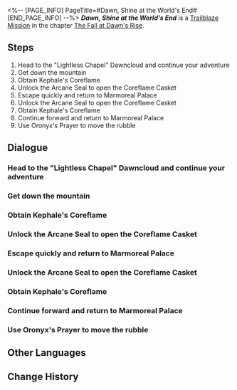 <%-- [PAGE_INFO]
PageTitle=#Dawn, Shine at the World's End#
[END_PAGE_INFO] --%>
{{Stub|Dialogue.}}
{{Mission Infobox
|id            = 1040410
|title         = 
|image         = <!--Mission Dawn, Shine at the World's End.png-->
|type          = Trailblaze
|event_name    = 
|chapter       = The Fall at Dawn's Rise
|requirements  = [[Trailblaze Mission]] ''[[Dawn, Shine at the World's End]]'' completed
|summary       = <!--official mission summary from Fate's Atlas-->
|characters    = Trailblazer
|startLocation = [[<!--starting world-->]] - [[<!--starting area-->]]
|world         = <!--starting world-->
|area          = <!--starting area-->
|prev          = 
|next          = ???
|rewards       = Trailblaze EXP*1,400; Stellar Jade*180; Traveler's Guide*12; Refined Aether*12; Celestial Ambrosia*560; Lightless Dawncloud (Disk)*1 { text = ''Lightless Dawncloud'' }; Credit*180,000
}}
'''''Dawn, Shine at the World's End''''' is a [[Trailblaze Mission]] in the chapter [[The Fall at Dawn's Rise]].

==Steps==
# Head to the "Lightless Chapel" Dawncloud and continue your adventure
# Get down the mountain
# Obtain Kephale's Coreflame
# Unlock the Arcane Seal to open the Coreflame Casket
# Escape quickly and return to Marmoreal Palace
# Unlock the Arcane Seal to open the Coreflame Casket
# Obtain Kephale's Coreflame
# Continue forward and return to Marmoreal Palace
# Use Oronyx's Prayer to move the rubble

<!--
==Gameplay Notes==

--><!--
==Trial Character==

-->
==Dialogue==
{{Stub Dialogue}}
===Head to the "Lightless Chapel" Dawncloud and continue your adventure{{subst:void|<!--104041001-->}}===
{{Mission Description|type=trailblaze|location=<!--to be added-->|I created a passage to the Vortex of Genesis with spirit water. Hyacine will claim Aquila's divine authority and bid farewell to everyone. Meanwhile, we'll rush back to Okhema to provide support.}}
{{Dialogue Start}}
:{{tx}}
{{Dialogue End}}

===Get down the mountain{{subst:void|<!--104041003-->}}===
{{Dialogue Start}}
:{{tx}}
{{Dialogue End}}

===Obtain Kephale's Coreflame{{subst:void|<!--104041004-->}}===
{{Mission Description|type=trailblaze|location=<!--to be added-->|update|Evernight has descended upon the holy city, bringing disturbing chaos in its wake. With just one final Coreflame to return, completing the "Era Nova" may be our only choice in this crisis. After retrieving Kephale's Coreflame, we will immediately head to the Vortex of Genesis.}}
{{Dialogue Start}}
:{{tx}}
{{Dialogue End}}

===Unlock the Arcane Seal to open the Coreflame Casket{{subst:void|<!--104041005-->}}===
{{Dialogue Start}}
:{{tx}}
{{Dialogue End}}

===Escape quickly and return to Marmoreal Palace{{subst:void|<!--104041006-->}}===
{{Mission Description|type=trailblaze|location=<!--to be added-->|update|Black Tide Creatures, along with the Flame Reaver, are closing in step by step, yet Kephale's Coreflame remains nowhere to be found. We choose to trust Cipher, who was entrusted with the Coreflame, and keep running toward Marmoreal Palace.}}
{{Dialogue Start}}
:{{tx}}
{{Dialogue End}}

===Unlock the Arcane Seal to open the Coreflame Casket{{subst:void|<!--104041016-->}}===
{{Mission Description|type=trailblaze|location=<!--to be added-->|update|Evernight has descended upon the holy city, bringing disturbing chaos in its wake. With just one final Coreflame to return, completing the "Era Nova" may be our only choice in this crisis. After retrieving Kephale's Coreflame, we will immediately head to the Vortex of Genesis.}}
{{Dialogue Start}}
:{{tx}}
{{Dialogue End}}

===Obtain Kephale's Coreflame{{subst:void|<!--104041018-->}}===
{{Dialogue Start}}
:{{tx}}
{{Dialogue End}}

===Continue forward and return to Marmoreal Palace{{subst:void|<!--104041021-->}}===
{{Mission Description|type=trailblaze|location=<!--to be added-->|update|Black Tide Creatures, along with the Flame Reaver, are closing in step by step, yet Kephale's Coreflame remains nowhere to be found. We choose to trust Cipher, who was entrusted with the Coreflame, and keep running toward Marmoreal Palace.}}
{{Dialogue Start}}
:{{tx}}
{{Dialogue End}}

===Use Oronyx's Prayer to move the rubble{{subst:void|<!--104041026-->}}===
{{Mission Description|type=trailblaze|location=<!--to be added-->|update|I created a passage to the Vortex of Genesis with spirit water. Hyacine will claim Aquila's divine authority and bid farewell to everyone. Meanwhile, we'll rush back to Okhema to provide support.}}
{{Dialogue Start}}
:{{tx}}
{{Dialogue End}}

==Other Languages==
{{Other Languages
|en   = Dawn, Shine at the World's End
|zhs  = 黎明啊，执耀于全世之终
|zht  = 黎明啊，執耀於全世之終
|ja   = 黎明よ、万象の終焉に輝きを
|ko   = 여명이여, 세계의 끝에서 빛나 주오
|es   = Amanecer, brilla en el fin del mundo
|fr   = Aube, rayonne au bout du monde
|ru   = О рассвет, озари конец мира
|th   = รุ่งอรุณเอ๋ย จงสาดส่องจุดจบของโลก
|vi   = Hỡi bình minh, hãy thắp sáng nơi tận cùng thế giới
|de   = O Morgenröte, du wirst über die Welt herrschen
|id   = Fajar, Bersinar di Akhir Dunia
|pt   = Aurora, Brilhe no Fim do Mundo
}}

==Change History==
{{Change History|3.3}}
